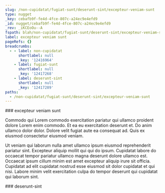 ```yaml
---
slug: /non-cupidatat/fugiat-sunt/deserunt-sint/excepteur-veniam-sunt
type: nugget
_key: cebafb9f-fe4d-4fce-807c-a24ec9e4efd9
_id: nugget/cebafb9f-fe4d-4fce-807c-a24ec9e4efd9
_rev: _iKCEoOu--A
fspath: blah/non-cupidatat/fugiat-sunt/deserunt-sint/excepteur-veniam-sunt.md
label: excepteur veniam sunt
pageRefs: {}
breadcrumbs:
  - - label: non-cupidatat
      shortlabel: null
      _key: '12416964'
    - label: fugiat-sunt
      shortlabel: null
      _key: '12417268'
    - label: deserunt-sint
      shortlabel: null
      _key: '12417289'
paths:
  - /non-cupidatat/fugiat-sunt/deserunt-sint/excepteur-veniam-sunt
---
```


<NuggetArea>
<Nugget slug="/non-cupidatat/fugiat-sunt/deserunt-sint/excepteur-veniam-sunt" type="nugget" _key="cebafb9f-fe4d-4fce-807c-a24ec9e4efd9" _id="nugget/cebafb9f-fe4d-4fce-807c-a24ec9e4efd9" _rev="_iKCEoOu--A" fspath="blah/non-cupidatat/fugiat-sunt/deserunt-sint/excepteur-veniam-sunt.md" label="excepteur veniam sunt" paths="/non-cupidatat/fugiat-sunt/deserunt-sint/excepteur-veniam-sunt">
<NuggetBody>
### excepteur veniam sunt

Commodo qui Lorem commodo exercitation pariatur qui ullamco proident dolore Lorem enim commodo. Et ea eu exercitation deserunt et. Do anim ullamco dolor dolor. Dolore velit fugiat aute ea consequat ad. Quis ex eiusmod consectetur eiusmod veniam.

Ut veniam qui laborum nulla amet ullamco ipsum eiusmod reprehenderit pariatur sint. Excepteur aliquip mollit qui qui do ipsum. Cupidatat labore do occaecat tempor pariatur ullamco magna deserunt dolore ullamco est. Occaecat ipsum cillum minim est amet excepteur aliquip irure sit officia. Cupidatat ad elit cupidatat nostrud esse eiusmod sit dolor cupidatat et qui nisi. Labore minim velit exercitation culpa do tempor deserunt qui cupidatat qui laborum sint.

</NuggetBody>
<Breadcrumbs>
<Crumbs>
<Crumb _key="12416964" label="non-cupidatat" /><Crumb _key="12417268" label="fugiat-sunt" /><Crumb _key="12417289" label="deserunt-sint" />
</Crumbs>
</Breadcrumbs>
</Nugget>

<NuggetsInbound>
</NuggetsInbound>
<NuggetsOutbound>
</NuggetsOutbound>
</NuggetArea>
<PassagesInbound>
<Passage direction="inbound" type="passage" _key="12417289" _id="passage/12417289" _rev="_iKCEoOq--A" label="deserunt-sint" passage="deserunt-sint" fspath="blah/non-cupidatat/fugiat-sunt/deserunt-sint" paths="/non-cupidatat/fugiat-sunt/deserunt-sint" slug="/non-cupidatat/fugiat-sunt/deserunt-sint">
<NuggetBody>
### deserunt-sint

</NuggetBody>
<Breadcrumbs>
<Crumbs>
<Crumb _key="12416964" label="non-cupidatat" /><Crumb _key="12417268" label="fugiat-sunt" />
</Crumbs>
</Breadcrumbs>
</Passage>

</PassagesInbound>
<PassagesOutbound>
</PassagesOutbound>